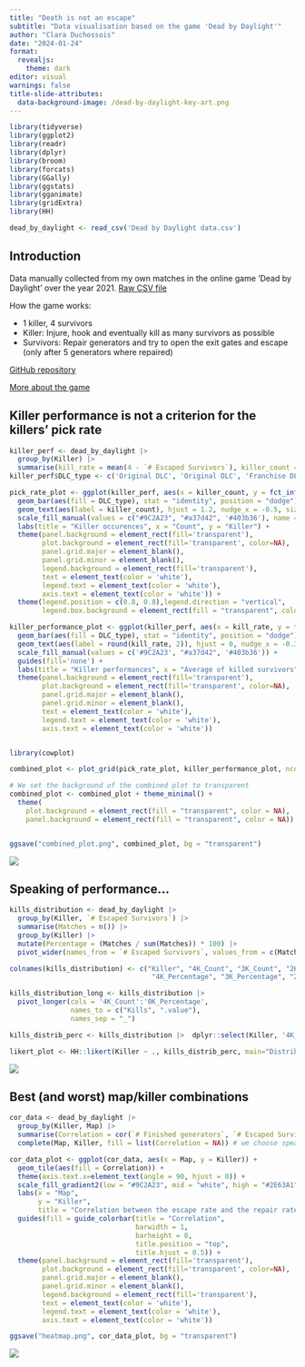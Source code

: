 ```yaml
---
title: "Death is not an escape"
subtitle: "Data visualisation based on the game 'Dead by Daylight'"
author: "Clara Duchossois"
date: "2024-01-24"
format: 
  revealjs: 
    theme: dark
editor: visual
warnings: false
title-slide-attributes:
  data-background-image: /dead-by-daylight-key-art.png
---
```


```r
library(tidyverse)
library(ggplot2)
library(readr)
library(dplyr)
library(broom)
library(forcats)
library(GGally)
library(ggstats)
library(gganimate)
library(gridExtra)
library(HH)

dead_by_daylight <- read_csv('Dead by Daylight data.csv')
```

## Introduction {.smaller background-image="/dbd-gallery-background.jpg"}

Data manually collected from my own matches in the online game 'Dead by Daylight' over the year 2021. [Raw CSV file](https://github.com/doubavitch/Dead-by-Daylight-Data-Visualization/blob/main/Dead%20by%20Daylight%20data.csv)

How the game works:

-   1 killer, 4 survivors
-   Killer: Injure, hook and eventually kill as many survivors as possible
-   Survivors: Repair generators and try to open the exit gates and escape (only after 5 generators where repaired)

[GitHub repository](https://github.com/doubavitch/Dead-by-Daylight-Data-Visualization)

[More about the game](https://deadbydaylight.com)

## Killer performance is not a criterion for the killers' pick rate {background-image="/dbd-gallery-background.jpg"}

```r
killer_perf <- dead_by_daylight |> 
  group_by(Killer) |> 
  summarise(kill_rate = mean(4 - `# Escaped Survivors`), killer_count = n(), .groups = 'drop')
killer_perf$DLC_type <- c('Original DLC', 'Original DLC', 'Franchise DLC', 'Franchise DLC', 'Original DLC', 'Original DLC', 'Franchise DLC', 'Original DLC', 'Franchise DLC', 'Franchise DLC', 'Original DLC', 'Base game', 'Base game', 'Original DLC', 'Franchise DLC', 'Franchise DLC', 'Base game', 'Original DLC', 'Franchise DLC', 'Original DLC', 'Franchise DLC', 'Original DLC', 'Base game', 'Original DLC', 'Original DLC', 'Base game')

pick_rate_plot <- ggplot(killer_perf, aes(x = killer_count, y = fct_infreq(Killer, killer_count))) +
  geom_bar(aes(fill = DLC_type), stat = "identity", position = "dodge") +
  geom_text(aes(label = killer_count), hjust = 1.2, nudge_x = -0.5, size = 2.7, colour = 'white') +
  scale_fill_manual(values = c("#9C2A23", "#a37d42", '#403b36'), name = 'Type of DLC', labels = c('Base game', 'Franchise DLC', 'Original DLC')) +
  labs(title = "Killer occurences", x = "Count", y = "Killer") +
  theme(panel.background = element_rect(fill='transparent'),
        plot.background = element_rect(fill='transparent', color=NA),
        panel.grid.major = element_blank(),
        panel.grid.minor = element_blank(),
        legend.background = element_rect(fill='transparent'),
        text = element_text(color = 'white'),
        legend.text = element_text(color = 'white'),
        axis.text = element_text(color = 'white')) +
  theme(legend.position = c(0.8, 0.8),legend.direction = "vertical",
        legend.box.background = element_rect(fill = "transparent", color = NA))

killer_performance_plot <- ggplot(killer_perf, aes(x = kill_rate, y = fct_infreq(Killer, kill_rate))) +
  geom_bar(aes(fill = DLC_type), stat = "identity", position = "dodge") +
  geom_text(aes(label = round(kill_rate, 2)), hjust = 0, nudge_x = -0.35, size = 2.7, colour = 'white') +
  scale_fill_manual(values = c('#9C2A23', "#a37d42", '#403b36')) +
  guides(fill='none') +
  labs(title = "Killer performances", x = "Average of killed survivors", y = '') +
  theme(panel.background = element_rect(fill='transparent'),
        plot.background = element_rect(fill='transparent', color=NA),
        panel.grid.major = element_blank(),
        panel.grid.minor = element_blank(),
        text = element_text(color = 'white'),
        legend.text = element_text(color = 'white'),
        axis.text = element_text(color = 'white'))


library(cowplot)

combined_plot <- plot_grid(pick_rate_plot, killer_performance_plot, ncol = 2, align = "h")

# We set the background of the combined plot to transparent
combined_plot <- combined_plot + theme_minimal() +
  theme(
    plot.background = element_rect(fill = "transparent", color = NA),
    panel.background = element_rect(fill = "transparent", color = NA))


ggsave("combined_plot.png", combined_plot, bg = "transparent")
```

![](combined_plot.png)

## Speaking of performance... {background-image="/dbd-gallery-background.jpg"}

```r
kills_distribution <- dead_by_daylight |> 
  group_by(Killer, `# Escaped Survivors`) |> 
  summarise(Matches = n()) |> 
  group_by(Killer) |> 
  mutate(Percentage = (Matches / sum(Matches)) * 100) |> 
  pivot_wider(names_from = `# Escaped Survivors`, values_from = c(Matches, Percentage))

colnames(kills_distribution) <- c("Killer", "4K_Count", "3K_Count", "2K_Count", "1K_Count", "0K_Count", 
                                   "4K_Percentage", "3K_Percentage", "2K_Percentage", "1K_Percentage", "0K_Percentage")

kills_distribution_long <- kills_distribution |> 
  pivot_longer(cols = '4K_Count':'0K_Percentage', 
               names_to = c("Kills", ".value"), 
               names_sep = "_")

kills_distrib_perc <- kills_distribution |>  dplyr::select(Killer, '4K_Percentage', '3K_Percentage', '2K_Percentage', '1K_Percentage', '0K_Percentage')

likert_plot <- HH::likert(Killer ~ ., kills_distrib_perc, main="Distributions of the kills per killer", ylab= '', as.percent=TRUE, positive.order=TRUE, rightAxis = FALSE, trellis.par.set(background = list(col="transparent")), auto.key = list(text=c("4 kills","3 kills", "2 kills", "1 kill", "0 kill")), col=c("#5e1914", "#9C2A23", "darkgray", "#2E63A1", "#243b5e"))
```

![](likert_plot.png)

## Best (and worst) map/killer combinations {background-image="/dbd-gallery-background.jpg"}

```r
cor_data <- dead_by_daylight |>
  group_by(Killer, Map) |>
  summarise(Correlation = cor(`# Finished generators`, `# Escaped Survivors`, method = "spearman"), .groups = 'drop') |> 
  complete(Map, Killer, fill = list(Correlation = NA)) # we choose spearman's correlation factor, as it more suited for ordinal data

cor_data_plot <- ggplot(cor_data, aes(x = Map, y = Killer)) +
  geom_tile(aes(fill = Correlation)) +
  theme(axis.text.x=element_text(angle = 90, hjust = 0)) +
  scale_fill_gradient2(low = "#9C2A23", mid = "white", high = "#2E63A1", midpoint = 0, na.value = '#6D6D6D') +
  labs(x = "Map",
       y = "Killer",
       title = "Correlation between the escape rate and the repair rate\nper killer and per map") +
  guides(fill = guide_colorbar(title = "Correlation",
                               barwidth = 1,
                               barheight = 8,
                               title.position = "top",
                               title.hjust = 0.5)) +
  theme(panel.background = element_rect(fill='transparent'),
        plot.background = element_rect(fill='transparent', color=NA),
        panel.grid.major = element_blank(),
        panel.grid.minor = element_blank(),
        legend.background = element_rect(fill='transparent'),
        text = element_text(color = 'white'),
        legend.text = element_text(color = 'white'),
        axis.text = element_text(color = 'white'))

ggsave("heatmap.png", cor_data_plot, bg = "transparent")
```

![](heatmap.png)
